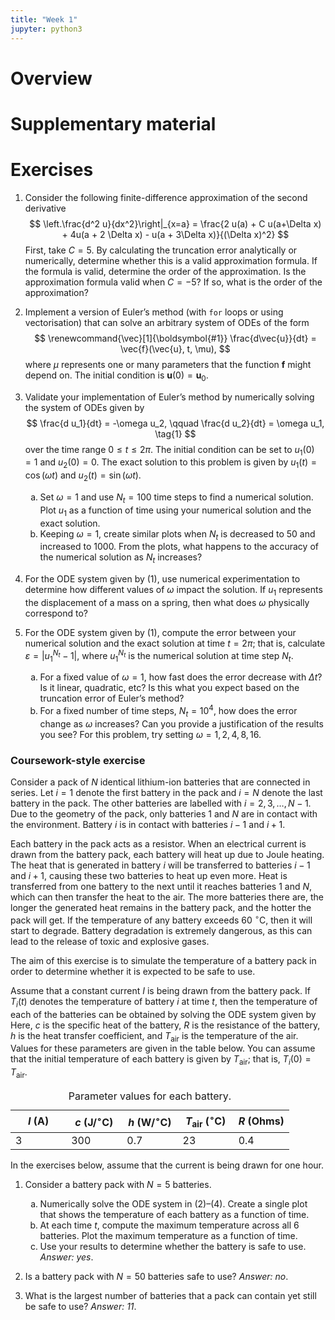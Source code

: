 ```yaml
---
title: "Week 1"
jupyter: python3
---
```


# Overview

# Supplementary material

# Exercises

1. Consider the following finite-difference approximation of the second derivative
$$
\left.\frac{d^2 u}{dx^2}\right|_{x=a} = \frac{2 u(a) + C u(a+\Delta x) + 4u(a + 2 \Delta x) - u(a + 3\Delta x)}{(\Delta x)^2}
$$
First, take $C = 5$.  By calculating the truncation error analytically or numerically, determine whether this is a valid approximation formula.
If the formula is valid, determine the order of the approximation.
Is the approximation formula valid when $C = -5$?  If so, what is the
order of the approximation?

2. Implement a version of Euler's method (with `for` loops or using vectorisation) that can solve an arbitrary system of ODEs of the form
$$
\renewcommand{\vec}[1]{\boldsymbol{#1}}
\frac{d\vec{u}}{dt} = \vec{f}(\vec{u}, t, \mu),
$$
where $\mu$ represents one or many parameters that the function  $\boldsymbol{f}$ might depend on.  The initial condition is $\boldsymbol{u}(0) = \boldsymbol{u}_0$.
3. Validate your implementation of Euler's method by numerically solving the system of ODEs given by
$$
\frac{d u_1}{dt} = -\omega u_2, \qquad 
\frac{d u_2}{dt} = \omega u_1, \tag{1}
$$
over the time range $0 \leq t \leq 2 \pi$.  The initial condition can be set to $u_1(0) = 1$ and $u_2(0) = 0$.  The exact solution to this problem is given by $u_1(t) = \cos(\omega t)$ and $u_2(t) = \sin (\omega t)$.
    (a) Set $\omega = 1$ and use $N_t = 100$ time steps to find a numerical solution.  Plot $u_1$ as a function of time using your numerical solution and the exact solution.  
    (b) Keeping $\omega = 1$, create similar plots when $N_t$ is decreased to 50 and increased to 1000.  From the plots, what happens to the accuracy of the numerical solution as $N_t$ increases?

3. For the ODE system given by (1), use numerical experimentation to determine how different values of $\omega$ impact the solution.  If $u_1$ represents the displacement of a mass on a spring, then what does $\omega$ physically correspond to?

4. For the ODE system given by (1), compute the error between your numerical solution and the exact solution at time $t = 2 \pi$;
that is, calculate $\varepsilon = |u_1^{N_t} - 1|$, where
$u_1^{N_t}$ is the numerical solution at time step $N_t$.  
    (a) For a fixed value of $\omega = 1$, how fast does the error decrease with $\Delta t$?  Is it linear, quadratic, etc?  Is this what you expect based on the truncation error of Euler's method?  
    (b) For a fixed number of time steps, $N_t = 10^4$, how does the error change as $\omega$ increases?  Can you provide a justification of the results you see?  For this problem, try setting $\omega = 1, 2, 4, 8, 16$.

### Coursework-style exercise

Consider a pack of $N$ identical lithium-ion batteries that are connected in series.  Let $i = 1$ denote the first battery in the pack and $i = N$ denote the last battery in the pack.  The other batteries are labelled with $i = 2, 3, \ldots, N - 1$.  Due to the geometry of the pack, only batteries 1 and $N$ are in contact with the environment.  Battery $i$ is in contact with batteries $i-1$ and $i + 1$.

Each battery in the pack acts as a resistor.  When an electrical current is drawn from the battery pack, each battery will heat up due to Joule heating.  The heat that is generated in battery $i$ will be transferred to batteries $i-1$ and $i + 1$, causing these two batteries to heat up even more.  Heat is transferred from one battery to the next until it reaches batteries 1 and $N$, which can then transfer the heat to the air.  The more batteries there are, the longer the generated heat remains in the battery pack, and the hotter the pack will get.  If the temperature of any battery exceeds 60 $^\circ$C, then it will start to degrade.  Battery degradation is extremely dangerous, as this can lead to the release of toxic and explosive gases.

The aim of this exercise is to simulate the temperature of a battery pack in order to determine whether it is expected to be safe to use.

Assume that a constant current $I$ is being drawn from the battery pack.  If $T_i(t)$ denotes the temperature of battery $i$ at time $t$, then the temperature of each of the batteries can be obtained by solving the ODE system given by
\begin{align}
c \frac{d T_1}{dt} &= I^2 R - h(T_{1} - T_\text{air}) - h(T_{1} - T_{2}), \tag{2} \\
 c \frac{d T_i}{dt} &= I^2 R - h(T_{i} - T_{i-1}) - h(T_{i} - T_{i+1}), \quad i = 2, 3, \ldots, N - 1, \tag{3} \\
c \frac{d T_N}{dt} &= I^2 R - h(T_{N} - T_\text{air}) - h(T_{N} - T_{N-1}). \tag{4}
\end{align}
Here, $c$ is the specific heat of the battery, $R$ is the resistance of the battery, $h$ is the heat transfer coefficient, and $T_\text{air}$ is the temperature of the air.  Values for these parameters are given in the table below.  You can assume that the initial temperature of each battery is given by $T_\text{air}$; that is, $T_i(0) = T_\text{air}$.


| $I$ (A)|$c$ (J/$^\circ$C) | $h$ (W/$^\circ$C) | $T_\text{air}$ ($^\circ$C) | $R$ (Ohms) |
|-----|-----|-----|-----|-----|
|3 | 300 | 0.7 | 23 | 0.4 |
: Parameter values for each battery.

In the exercises below, assume that the current is being drawn for one hour. 

1. Consider a battery pack with $N = 5$ batteries.  
    (a) Numerically solve the ODE system in (2)--(4).  Create a single plot that shows the temperature of each battery as a function of time.
    (b) At each time $t$, compute the maximum temperature across all 6 batteries.  Plot the maximum temperature as a function of time.
    (c) Use your results to determine whether the battery is safe to use. *Answer: yes*.

2. Is a battery pack with $N = 50$ batteries safe to use? *Answer: no*.

3. What is the largest number of batteries that a pack can contain yet still be safe to use?  *Answer: 11*.